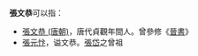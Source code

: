 '''張文恭'''可以指：
* [[張文恭_(唐朝)|張文恭 (唐朝)]]，唐代貞觀年間人。曾參修《[[晉書|晉書]]》
* [[張元忭|張元忭]]，谥文恭。[[張岱|張岱]]之曾祖

{{disambig|Cat=三字張姓人名消歧義|wen}}